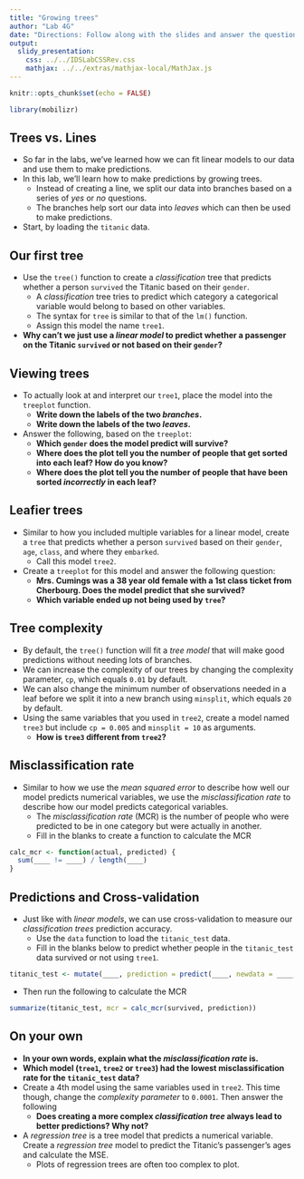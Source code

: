 ```yaml
---
title: "Growing trees"
author: "Lab 4G"
date: "Directions: Follow along with the slides and answer the questions in **red** font in your journal."
output: 
  slidy_presentation: 
    css: ../../IDSLabCSSRev.css
    mathjax: ../../extras/mathjax-local/MathJax.js
---
```


```r
knitr::opts_chunk$set(echo = FALSE)
```

```r
library(mobilizr)
```

## Trees vs. Lines

- So far in the labs, we've learned how we can fit linear models to our data and use them to make predictions.
- In this lab, we'll learn how to make predictions by growing trees.
    - Instead of creating a line, we split our data into branches based on a series of _yes_ or _no_ questions.
    - The branches help sort our data into _leaves_ which can then be used to make predictions.
- Start, by loading the `titanic` data.


## Our first tree

- Use the `tree()` function to create a _classification_ tree that predicts whether a person `survived` the Titanic based on their `gender`.
    - A _classification_ tree tries to predict which category a categorical variable would belong to based on other variables.
    - The syntax for `tree` is similar to that of the `lm()` function.
    - Assign this model the name `tree1`.

- **Why can't we just use a _linear model_ to predict whether a passenger on the Titanic `survived` or not based on their `gender`?**


## Viewing trees

- To actually look at and interpret our `tree1`, place the model into the `treeplot` function.
    - **Write down the labels of the two _branches_.**
    - **Write down the labels of the two _leaves_.**
- Answer the following, based on the `treeplot`:
    - **Which `gender` does the model predict will survive?**
    - **Where does the plot tell you the number of people that get sorted into each leaf? How do you know?**
    - **Where does the plot tell you the number of people that have been sorted _incorrectly_ in each leaf?**


## Leafier trees

- Similar to how you included multiple variables for a linear model, create a `tree` that predicts whether a person `survived` based on their `gender`, `age`, `class`, and where they `embarked`.
    - Call this model `tree2`.
- Create a `treeplot` for this model and answer the following question:
    - **Mrs. Cumings was a 38 year old female with a 1st class ticket from Cherbourg. Does the model predict that she survived?**
    - **Which variable ended up not being used by `tree`?**


## Tree complexity

- By default, the `tree()` function will fit a _tree model_ that will make good predictions without needing lots of branches.
- We can increase the complexity of our trees by changing the complexity parameter, `cp`, which equals `0.01` by default.
- We can also change the minimum number of observations needed in a leaf before we split it into a new branch using `minsplit`, which equals `20` by default.
- Using the same variables that you used in `tree2`, create a model named `tree3` but include `cp = 0.005` and `minsplit = 10` as arguments.
    - **How is `tree3` different from `tree2`?**


## Misclassification rate

- Similar to how we use the _mean squared error_ to describe how well our model predicts numerical variables, we use the _misclassification rate_ to describe how our model predicts categorical variables.
    - The _misclassification rate_ (MCR) is the number of people who were predicted to be in one category but were actually in another.
    - Fill in the blanks to create a function to calculate the MCR

```r
calc_mcr <- function(actual, predicted) {
  sum(____ != ____) / length(____)
}
```


## Predictions and Cross-validation

- Just like with _linear models_, we can use cross-validation to measure our _classification trees_ prediction accuracy.
    - Use the `data` function to load the `titanic_test` data.
    - Fill in the blanks below to predict whether people in the `titanic_test` data survived or not using `tree1`.

```r
titanic_test <- mutate(____, prediction = predict(____, newdata = ____, type = "class"))
```

- Then run the following to calculate the MCR

```r
summarize(titanic_test, mcr = calc_mcr(survived, prediction))
```


## On your own

- **In your own words, explain what the _misclassification rate_ is.**
- **Which model (`tree1`, `tree2` or `tree3`) had the lowest misclassification rate for the `titanic_test` data?**
- Create a 4th model using the same variables used in `tree2`. This time though, change the _complexity parameter_ to `0.0001`. Then answer the following
    - **Does creating a more complex _classification tree_ always lead to better predictions? Why not?**
- A _regression tree_ is a tree model that predicts a numerical variable. Create a _regression tree_ model to predict the Titanic's passenger's ages and calculate the MSE.
    - Plots of regression trees are often too complex to plot.

